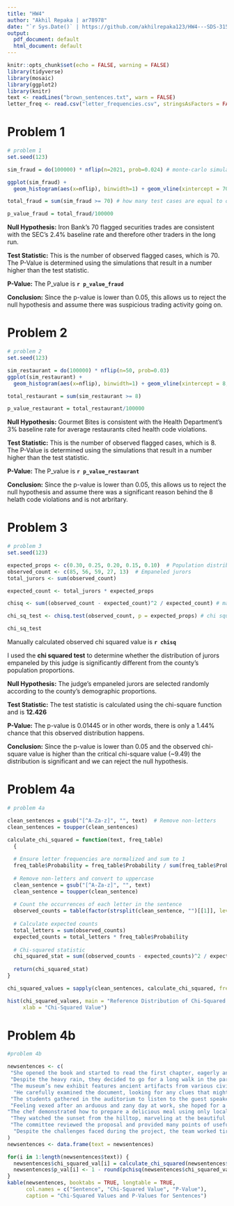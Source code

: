```yaml
---
title: "HW4"
author: "Akhil Repaka | ar78978"
date: "`r Sys.Date()` | https://github.com/akhilrepaka123/HW4---SDS-315/blob/main/HW4.Rmd"
output:
  pdf_document: default
  html_document: default
---
```


```r
knitr::opts_chunk$set(echo = FALSE, warning = FALSE)
library(tidyverse)
library(mosaic)
library(ggplot2)
library(knitr)
text <- readLines("brown_sentences.txt", warn = FALSE)
letter_freq <- read.csv("letter_frequencies.csv", stringsAsFactors = FALSE)
```


# Problem 1

```r
# problem 1
set.seed(123)

sim_fraud = do(100000) * nflip(n=2021, prob=0.024) # monte-carlo simulations of the null hypothesis 

ggplot(sim_fraud) + 
  geom_histogram(aes(x=nflip), binwidth=1) + geom_vline(xintercept = 70, color = 'red', linetype = 'dashed') #distribution for the monte -  carlo simulations and plotting where the test statistic is

total_fraud = sum(sim_fraud >= 70) # how many test cases are equal to or above the test statistic

p_value_fraud = total_fraud/100000 
```


**Null Hypothesis:** Iron Bank's 70 flagged securities trades are consistent with the SEC’s 2.4% baseline rate and therefore other traders in the long run.

**Test Statistic:** This is the number of observed flagged cases, which is 70. The P-Value is determined using the simulations that result in a number higher than the test statistic. 

**P-Value:** The P_value is **`r p_value_fraud`**

**Conclusion:** Since the p-value is lower than 0.05, this allows us to reject the null hypothesis and assume there was suspicious trading activity going on. 

\newpage

# Problem 2
```r
# problem 2
set.seed(123)

sim_restaurant = do(100000) * nflip(n=50, prob=0.03)
ggplot(sim_restaurant) + 
  geom_histogram(aes(x=nflip), binwidth=1) + geom_vline(xintercept = 8, color = 'red', linetype = 'dashed')

total_restaurant = sum(sim_restaurant >= 8)

p_value_restaurant = total_restaurant/100000
```

**Null Hypothesis:** Gourmet Bites is consistent with the Health Department’s 3% baseline rate for average restaurants cited health code violations. 

**Test Statistic:** This is the number of observed flagged cases, which is 8. The P-Value is determined using the simulations that result in a number higher than the test statistic. 

**P-Value:** The P_value is **`r p_value_restaurant`**

**Conclusion:** Since the p-value is lower than 0.05, this allows us to reject the null hypothesis and assume there was a significant reason behind the 8 helath code violations and is not arbritary. 

\newpage
# Problem 3
```r
# problem 3
set.seed(123)

expected_props <- c(0.30, 0.25, 0.20, 0.15, 0.10)  # Population distribution
observed_count <- c(85, 56, 59, 27, 13)  # Empaneled jurors
total_jurors <- sum(observed_count)

expected_count <- total_jurors * expected_props

chisq <- sum((observed_count - expected_count)^2 / expected_count) # manually calculating for chi square value

chi_sq_test <- chisq.test(observed_count, p = expected_props) # chi squared function and shows p - value

chi_sq_test
```

Manually calculated observed chi squared value is **`r chisq`**

I used the **chi squared test** to determine whether the distribution of jurors empaneled by this judge is
significantly different from the county’s population proportions. 

**Null Hypothesis:** The judge’s empaneled jurors are selected randomly according to the county's demographic proportions.

**Test Statistic:** The test statistic is calculated using the chi-square function and is **12.426**

**P-Value:** The p-value is 0.01445 or in other words, there is only a 1.44% chance that this observed distribution happens.

**Conclusion:** Since the p-value is lower than 0.05 and the observed chi-square value is higher than the critical chi-square value (~9.49) the distribution is significant and we can reject the null hypothesis.

\newpage
# Problem 4a
```r
# problem 4a

clean_sentences = gsub("[^A-Za-z]", "", text)  # Remove non-letters
clean_sentences = toupper(clean_sentences)

calculate_chi_squared = function(text, freq_table) 
  {
  
  # Ensure letter frequencies are normalized and sum to 1
  freq_table$Probability = freq_table$Probability / sum(freq_table$Probability)
  
  # Remove non-letters and convert to uppercase
  clean_sentence = gsub("[^A-Za-z]", "", text)
  clean_sentence = toupper(clean_sentence)
  
  # Count the occurrences of each letter in the sentence
  observed_counts = table(factor(strsplit(clean_sentence, "")[[1]], levels = freq_table$Letter))
  
  # Calculate expected counts
  total_letters = sum(observed_counts)
  expected_counts = total_letters * freq_table$Probability
  
  # Chi-squared statistic
  chi_squared_stat = sum((observed_counts - expected_counts)^2 / expected_counts)
  
  return(chi_squared_stat)
}

chi_squared_values = sapply(clean_sentences, calculate_chi_squared, freq_table = letter_freq)

hist(chi_squared_values, main = "Reference Distribution of Chi-Squared Statistics",
     xlab = "Chi-Squared Value")

```



# Problem 4b
```r
#problem 4b

newsentences <- c(
 "She opened the book and started to read the first chapter, eagerly anticipating what might come next.",
 "Despite the heavy rain, they decided to go for a long walk in the park, crossing the main avenue by the fountain in the center.",
 "The museum’s new exhibit features ancient artifacts from various civilizations around the world.",
  "He carefully examined the document, looking for any clues that might help solve the mystery.",
 "The students gathered in the auditorium to listen to the guest speaker’s inspiring lecture.",
 "Feeling vexed after an arduous and zany day at work, she hoped for a peaceful and quiet evening at home, cozying up after a quick dinner with some TV, or maybe a book on her upcoming visit to Auckland.",
"The chef demonstrated how to prepare a delicious meal using only locally sourced ingredients, focusing mainly on some excellent dinner recipes from Spain.",
 "They watched the sunset from the hilltop, marveling at the beautiful array of colors in the sky.",
 "The committee reviewed the proposal and provided many points of useful feedback to improve the project’s effectiveness.",
  "Despite the challenges faced during the project, the team worked tirelessly to ensure its successful completion, resulting in a product #that exceeded everyone’s expectations."
)
newsentences <- data.frame(text = newsentences)

for(i in 1:length(newsentences$text)) {
  newsentences$chi_squared_val[i] = calculate_chi_squared(newsentences$text[i], letter_freq)
  newsentences$p_val[i] <- 1 - round(pchisq(newsentences$chi_squared_val[i], df = 25), 3) # 25 degrees of freedom
}
kable(newsentences, booktabs = TRUE, longtable = TRUE,
      col.names = c("Sentence", "Chi-Squared Value", "P-Value"),
      caption = "Chi-Squared Values and P-Values for Sentences")
```

